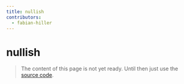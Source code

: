 ```yaml
---
title: nullish
contributors:
  - fabian-hiller
---
```


# nullish

> The content of this page is not yet ready. Until then just use the [source code](https://github.com/fabian-hiller/valibot/blob/main/library/src/schemas/nullish/nullish.ts).
